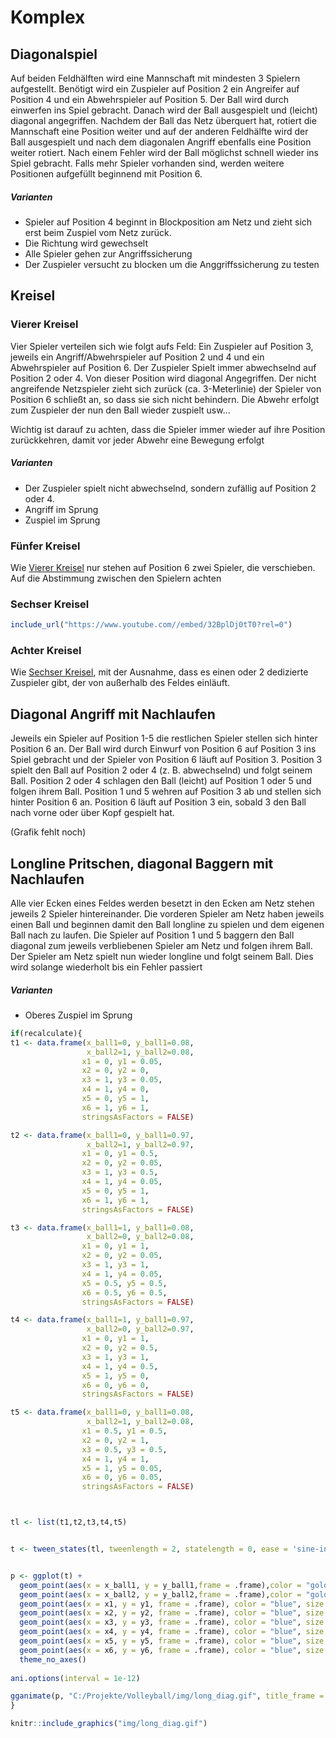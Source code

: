 # Komplex

## Diagonalspiel

Auf beiden Feldhälften wird eine Mannschaft mit mindesten 3 Spielern aufgestellt. Benötigt wird ein Zuspieler auf Position 2 ein Angreifer auf Position 4 und ein Abwehrspieler auf Position 5. Der Ball wird durch einwerfen ins Spiel gebracht. Danach wird der Ball ausgespielt und (leicht) diagonal angegriffen. Nachdem der Ball das Netz überquert hat, rotiert die Mannschaft eine Position weiter und auf der anderen Feldhälfte wird der Ball ausgespielt und nach dem diagonalen Angriff ebenfalls eine Position weiter rotiert. Nach einem Fehler wird der Ball möglichst schnell wieder ins Spiel gebracht. Falls mehr Spieler vorhanden sind, werden weitere Positionen aufgefüllt beginnend mit Position 6.

##### Varianten {-}

* Spieler auf Position 4 beginnt in Blockposition am Netz und zieht sich erst beim Zuspiel vom Netz zurück.
* Die Richtung wird gewechselt
* Alle Spieler gehen zur Angriffssicherung
* Der Zuspieler versucht zu blocken um die Anggriffssicherung zu testen

## Kreisel

### Vierer Kreisel

Vier Spieler verteilen sich wie folgt aufs Feld: Ein Zuspieler auf Position 3, jeweils ein Angriff/Abwehrspieler auf Position 2 und 4 und ein Abwehrspieler auf Position 6. Der Zuspieler Spielt immer abwechselnd auf Position 2 oder 4. Von dieser Position wird diagonal Angegriffen. Der nicht angreifende Netzspieler zieht sich zurück (ca. 3-Meterlinie) der Spieler von Position 6 schließt an, so dass sie sich nicht behindern. Die Abwehr erfolgt zum Zuspieler der nun den Ball wieder zuspielt usw...

Wichtig ist darauf zu achten, dass die Spieler immer wieder auf ihre Position zurückkehren, damit vor jeder Abwehr eine Bewegung erfolgt

##### Varianten {-}

+ Der Zuspieler spielt nicht abwechselnd, sondern zufällig auf Position 2 oder 4.
+ Angriff im Sprung
+ Zuspiel im Sprung

### Fünfer Kreisel

Wie [Vierer Kreisel] nur stehen auf Position 6 zwei Spieler, die verschieben. Auf die Abstimmung zwischen den Spielern achten


### Sechser Kreisel

```r
include_url("https://www.youtube.com//embed/32BplDj0tT0?rel=0")
```



### Achter Kreisel

Wie [Sechser Kreisel], mit der Ausnahme, dass es einen oder 2 dedizierte Zuspieler gibt, der von außerhalb des Feldes einläuft.

## Diagonal Angriff mit Nachlaufen

Jeweils ein Spieler auf Position 1-5 die restlichen Spieler stellen sich hinter Position 6 an. Der Ball wird durch Einwurf von Position 6 auf Position 3 ins Spiel gebracht und der Spieler von Position 6 läuft auf Position 3. Position 3 spielt den Ball auf Position 2 oder 4 (z. B. abwechselnd) und folgt seinem Ball. Position 2 oder 4 schlagen den Ball (leicht) auf Position 1 oder 5 und folgen ihrem Ball. Position 1 und 5 wehren auf Position 3 ab und stellen sich hinter Position 6 an. Position 6 läuft auf Position 3 ein, sobald 3 den Ball nach vorne oder über Kopf gespielt hat.

(Grafik fehlt noch)

## Longline Pritschen, diagonal Baggern mit Nachlaufen

Alle vier Ecken eines Feldes werden besetzt in den Ecken am Netz stehen jeweils 2 Spieler hintereinander. Die vorderen Spieler am Netz haben jeweils einen Ball und beginnen damit den Ball longline zu spielen und dem eigenen Ball nach zu laufen. Die Spieler auf Position 1 und 5 baggern den Ball diagonal zum jeweils verbliebenen Spieler am Netz und folgen ihrem Ball. Der Spieler am Netz spielt nun wieder longline und folgt seinem Ball. Dies wird solange wiederholt bis ein Fehler passiert

##### Varianten {-}

* Oberes Zuspiel im Sprung



```r

if(recalculate){
t1 <- data.frame(x_ball1=0, y_ball1=0.08,
                 x_ball2=1, y_ball2=0.08, 
                x1 = 0, y1 = 0.05,
                x2 = 0, y2 = 0,
                x3 = 1, y3 = 0.05,
                x4 = 1, y4 = 0,
                x5 = 0, y5 = 1,
                x6 = 1, y6 = 1,
                stringsAsFactors = FALSE)

t2 <- data.frame(x_ball1=0, y_ball1=0.97,
                 x_ball2=1, y_ball2=0.97, 
                x1 = 0, y1 = 0.5,
                x2 = 0, y2 = 0.05,
                x3 = 1, y3 = 0.5,
                x4 = 1, y4 = 0.05,
                x5 = 0, y5 = 1,
                x6 = 1, y6 = 1,
                stringsAsFactors = FALSE)

t3 <- data.frame(x_ball1=1, y_ball1=0.08,
                 x_ball2=0, y_ball2=0.08, 
                x1 = 0, y1 = 1,
                x2 = 0, y2 = 0.05,
                x3 = 1, y3 = 1,
                x4 = 1, y4 = 0.05,
                x5 = 0.5, y5 = 0.5,
                x6 = 0.5, y6 = 0.5,
                stringsAsFactors = FALSE)

t4 <- data.frame(x_ball1=1, y_ball1=0.97,
                 x_ball2=0, y_ball2=0.97, 
                x1 = 0, y1 = 1,
                x2 = 0, y2 = 0.5,
                x3 = 1, y3 = 1,
                x4 = 1, y4 = 0.5,
                x5 = 1, y5 = 0,
                x6 = 0, y6 = 0,
                stringsAsFactors = FALSE)

t5 <- data.frame(x_ball1=0, y_ball1=0.08,
                 x_ball2=1, y_ball2=0.08, 
                x1 = 0.5, y1 = 0.5,
                x2 = 0, y2 = 1,
                x3 = 0.5, y3 = 0.5,
                x4 = 1, y4 = 1,
                x5 = 1, y5 = 0.05,
                x6 = 0, y6 = 0.05,
                stringsAsFactors = FALSE)



tl <- list(t1,t2,t3,t4,t5)


t <- tween_states(tl, tweenlength = 2, statelength = 0, ease = 'sine-in-out',  nframes = 150)


p <- ggplot(t) +
  geom_point(aes(x = x_ball1, y = y_ball1,frame = .frame),color = "goldenrod1", size = 7) +
  geom_point(aes(x = x_ball2, y = y_ball2,frame = .frame),color = "goldenrod1", size = 7) +
  geom_point(aes(x = x1, y = y1, frame = .frame), color = "blue", size = 9) +
  geom_point(aes(x = x2, y = y2, frame = .frame), color = "blue", size = 9) +
  geom_point(aes(x = x3, y = y3, frame = .frame), color = "blue", size = 9) +
  geom_point(aes(x = x4, y = y4, frame = .frame), color = "blue", size = 9) +
  geom_point(aes(x = x5, y = y5, frame = .frame), color = "blue", size = 9) +
  geom_point(aes(x = x6, y = y6, frame = .frame), color = "blue", size = 9) +
  theme_no_axes()
  
ani.options(interval = 1e-12)

gganimate(p, "C:/Projekte/Volleyball/img/long_diag.gif", title_frame = F, saver = "gif")
}

```


```r
knitr::include_graphics("img/long_diag.gif")
```


